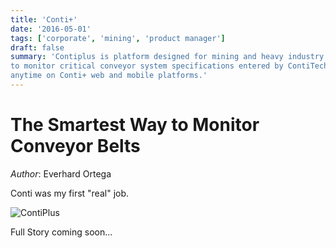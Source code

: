 ```yaml
---
title: 'Conti+'
date: '2016-05-01'
tags: ['corporate', 'mining', 'product manager']
draft: false
summary: 'Contiplus is platform designed for mining and heavy industry companies which allow them
to monitor critical conveyor system specifications entered by ContiTech and ContiTech distributors 
anytime on Conti+ web and mobile platforms.'
---
```


# The Smartest Way to Monitor Conveyor Belts

_Author_: Everhard Ortega

Conti was my first "real" job.

![ContiPlus](../static/images/hb1.jpeg "ContiPlus")

Full Story coming soon...
